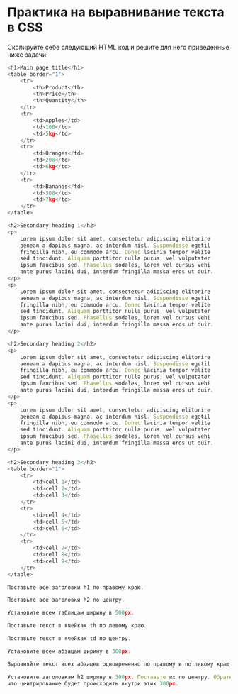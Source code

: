 # Практика на выравнивание текста в CSS

Скопируйте себе следующий HTML код и решите для него приведенные ниже задачи:

```js showLineNumbers copy
<h1>Main page title</h1>
<table border="1">
	<tr>
		<th>Product</th>
		<th>Price</th>
		<th>Quantity</th>
	</tr>
	<tr>
		<td>Apples</td>
		<td>100</td>
		<td>5kg</td>
	</tr>
	<tr>
		<td>Oranges</td>
		<td>200</td>
		<td>6kg</td>
	</tr>
	<tr>
		<td>Bananas</td>
		<td>300</td>
		<td>7kg</td>
	</tr>
</table>

<h2>Secondary heading 1</h2>
<p>
	Lorem ipsum dolor sit amet, consectetur adipiscing elitorire
	aenean a dapibus magna, ac interdum nisl. Suspendisse egetil
	fringilla nibh, eu commodo arcu. Donec lacinia tempor velite
	sed tincidunt. Aliquam porttitor nulla purus, vel vulputater
	ipsum faucibus sed. Phasellus sodales, lorem vel cursus vehi
	ante purus lacini dui, interdum fringilla massa eros ut duir.
</p>
<p>
	Lorem ipsum dolor sit amet, consectetur adipiscing elitorire
	aenean a dapibus magna, ac interdum nisl. Suspendisse egetil
	fringilla nibh, eu commodo arcu. Donec lacinia tempor velite
	sed tincidunt. Aliquam porttitor nulla purus, vel vulputater
	ipsum faucibus sed. Phasellus sodales, lorem vel cursus vehi
	ante purus lacini dui, interdum fringilla massa eros ut duir.
</p>

<h2>Secondary heading 2</h2>
<p>
	Lorem ipsum dolor sit amet, consectetur adipiscing elitorire
	aenean a dapibus magna, ac interdum nisl. Suspendisse egetil
	fringilla nibh, eu commodo arcu. Donec lacinia tempor velite
	sed tincidunt. Aliquam porttitor nulla purus, vel vulputater
	ipsum faucibus sed. Phasellus sodales, lorem vel cursus vehi
	ante purus lacini dui, interdum fringilla massa eros ut duir.
</p>
<p>
	Lorem ipsum dolor sit amet, consectetur adipiscing elitorire
	aenean a dapibus magna, ac interdum nisl. Suspendisse egetil
	fringilla nibh, eu commodo arcu. Donec lacinia tempor velite
	sed tincidunt. Aliquam porttitor nulla purus, vel vulputater
	ipsum faucibus sed. Phasellus sodales, lorem vel cursus vehi
	ante purus lacini dui, interdum fringilla massa eros ut duir.
</p>

<h2>Secondary heading 3</h2>
<table border="1">
	<tr>
		<td>cell 1</td>
		<td>cell 2</td>
		<td>cell 3</td>
	</tr>
	<tr>
		<td>cell 4</td>
		<td>cell 5</td>
		<td>cell 6</td>
	</tr>
	<tr>
		<td>cell 7</td>
		<td>cell 8</td>
		<td>cell 9</td>
	</tr>
</table>
```

```js filename="Задание №1"
Поставьте все заголовки h1 по правому краю.
```

```js filename="Задание №2"
Поставьте все заголовки h2 по центру.
```

```js filename="Задание №3"
Установите всем таблицам ширину в 500px.
```

```js filename="Задание №4"
Поставьте текст в ячейках th по левому краю.
```

```js filename="Задание №5"
Поставьте текст в ячейках td по центру.
```

```js filename="Задание №6"
Установите всем абзацам ширину в 300px.
```

```js filename="Задание №7"
Выровняйте текст всех абзацев одновременно по правому и по левому краю.
```

```js filename="Задание №8"
Установите заголовкам h2 ширину в 300px. Поставьте их по центру. Обратите внимание на то, 
что центрирование будет происходить внутри этих 300px.
```
